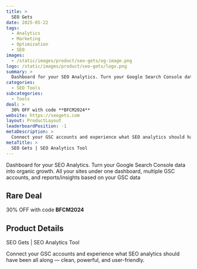```yaml
---
title: >
  SEO Gets
date: 2025-05-22
tags:
  - Analytics
  - Marketing
  - Optimization
  - SEO
images:
  - /static/images/product/seo-gets/og-image.png
logo: /static/images/product/seo-gets/logo.png
summary: >
  Dashboard for your SEO Analytics. Turn your Google Search Console data into organic growth. All your sites under one dashboard, multiple GSC accounts, and reports/insights based on your GSC data
categories:
  - SEO Tools
subcategories:
  - Tools
deal: >
  30% OFF with code **BFCM2024**
website: https://seogets.com
layout: ProductLayout
leaderboardPosition: -1
metaDescription: >
  Connect your GSC accounts and experience what SEO analytics should have been all along — clean, powerful, and user-friendly.
metaTitle: >
  SEO Gets | SEO Analytics Tool
---
```

Dashboard for your SEO Analytics. Turn your Google Search Console data into organic growth. All your sites under one dashboard, multiple GSC accounts, and reports/insights based on your GSC data

## Rare Deal

30% OFF with code **BFCM2024**

## Product Details

SEO Gets | SEO Analytics Tool

Connect your GSC accounts and experience what SEO analytics should have been all along — clean, powerful, and user-friendly.
